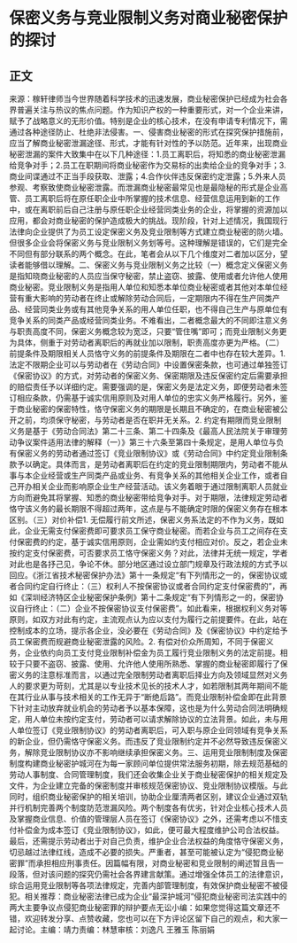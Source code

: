 # 保密义务与竞业限制义务对商业秘密保护的探讨
## 正文
来源：稼轩律师当今世界随着科学技术的迅速发展，商业秘密保护已经成为社会各界普遍关注与热议的焦点问题。作为知识产权的一种重要形式，对一个企业来讲，赋予了战略意义的无形价值。特别是企业的核心技术，在没有申请专利情况下，需通过各种途径防止、杜绝非法侵害。一、侵害商业秘密的形式在探究保护措施前，应当了解商业秘密泄漏途径、形式，才能有针对性的予以防范。近年来，出现商业秘密泄漏的案件大致集中在以下几种途径：1.员工离职后，将知悉的商业秘密泄漏给竞争对手；2.员工在职期间将商业秘密作为交易标的出卖给企业的竞争对手；3.商业间谍通过不正当手段获取、泄露；4.合作伙伴违反保密约定泄露；5.外来人员参观、考察致使商业秘密泄露。而泄漏商业秘密最常见也是最隐秘的形式是企业高管、员工离职后将在原任职企业中所掌握的技术信息、经营信息运用到新的工作中，或在离职前后自己注册与原任职企业经营同类业务的企业，将掌握的资源加以应用，都会对商业秘密的保护造成极大的挑战。现阶段，针对上述情况，我国现行法律向企业提供了为员工设定保密义务及竞业限制等方式建立商业秘密的防火墙。但很多企业会将保密义务与竞业限制义务划等号。这种理解是错误的，它们是完全不同但有部分联系的两个概念。在此，笔者会从以下几个维度对二者加以区分，望读者能够借以理解。二、保密义务与竞业限制义务之比较（一）概念定义保密义务是指知晓商业秘密的人员应当保守秘密，禁止盗窃、披露、使用或者允许他人使用商业秘密。竞业限制义务是指用人单位和知悉本单位商业秘密或者其他对本单位经营有重大影响的劳动者在终止或解除劳动合同后，一定期限内不得在生产同类产品、经营同类业务或有其他竞争关系的用人单位任职，也不得自己生产与原单位有竞争关系的同类产品或经营同类业务。不难看出，二者概念最大的不同即注意义务与职责高度不同，保密义务概念较为宽泛，只要“管住嘴”即可；而竞业限制义务更为具体，侧重于对劳动者离职后的再就业加以限制，职责高度亦更为严格。（二）前提条件及期限相关人员恪守义务的前提条件及期限在二者中也存在较大差异。1. 法定不限期企业可以与劳动者在《劳动合同》中设置保密条款，也可通过单独签订《保密协议》的方式，对劳动者的保密义务、保密期限及违反保密约定后需要承担的赔偿责任予以详细约定。需要强调的是，保密义务是法定义务，即便劳动者未签订相应条款，仍需基于诚实信用原则及对用人单位的忠实义务严格履行。另外，鉴于商业秘密的保密特性，恪守保密义务的期限是长期且不确定的，在商业秘密被公开之前，均须保守秘密，与劳动者是否在职并无关系。2. 约定有期限而竞业限制义务是基于《劳动合同法》第二十三条、第二十四条及《最高人民法院关于审理劳动争议案件适用法律的解释（一）》第三十六条至第四十条规定，是用人单位与负有保密义务的劳动者通过签订《竞业限制协议》或《劳动合同》中约定竞业限制条款予以确定。具体而言，是劳动者离职后在约定的竞业限制期限内，劳动者不能从事与本企业经营或生产同类产品或业务、有竞争关系的其他相关企业工作，或者自己开办相关企业而影响原企业生产经营活动。该义务着眼于通过限制离职人员就业方向而避免其将掌握、知悉的商业秘密带给竞争对手。对于期限，法律规定劳动者恪守该义务的最长期限不得超过两年，这点是与不能确定时限的保密义务存在根本区别。（三）对价补偿1. 无偿履行前文所述，保密义务系法定的不作为义务，既如此，企业无需支付保密费即可要求员工保守商业秘密。而若企业与员工之间存在支付保密费的约定，基于诚实信用原则，企业需如约支付相应对价。反之，若企业未按约定支付保密费，可否要求员工恪守保密义务？对此，法律并无统一规定，学者对此也是各抒己见，争论不休。部分地区通过设立部门规章及行政法规的方式予以回应。《浙江省技术秘密保护办法》第十一条规定“有下列情形之一的，保密协议或者合同约定自行终止：（三）权利人不按保密协议或者合同约定支付保密费的”，再如《深圳经济特区企业秘密保护条例》第十二条规定“有下列情形之一的，保密协议自行终止：（二）企业不按保密协议支付保密费”。如此看来，根据权利义务对等原则，如双方对此有约定，主流观点认为应以支付为履行之前提要件。在此，站在控制成本的立场，提示各企业，没必要在《劳动合同》及《保密协议》中约定给予员工保密费而规避商业秘密泄露的风险。2. 有偿对价众所周知，不同于保密义务，企业依约向员工支付竞业限制补偿金为员工履行竞业限制义务的法定前提。相较于只要不盗窃、披露、使用、允许他人使用所熟悉、掌握的商业秘密即履行了保密义务的注意标准而言，以通过完全限制劳动者离职后择业方向及领域显然对义务人的要求更为苛刻，尤其是以专业技术见长的技术人才，如若限制其两年期间不能在其行业从事与技术相关的工作无异于“断绝后路”。而竞业限制补偿金即在此背景下针对主动放弃就业机会的劳动者予以基本保障，这也是为什么劳动合同法明确规定，用人单位未按约定支付，劳动者可以请求解除协议的立法背景。如此，未与用人单位签订《竞业限制协议》的劳动者离职后，可入职与原企业同领域有竞争关系的新企业，但仍需恪守保密义务。而违反了竞业限制约定并不必然导致违反保密义务，解除竞业限制协议亦不影响继续承担保密义务。三、运用竞业限制制度及保密制度构建商业秘密护城河在为每一家顾问单位提供常法服务初期，除去规范基础的劳动人事制度、合同管理制度，我们还会收集企业关于商业秘密保护的相关规定及文件，为企业建立完备的保密制度并审核规范保密协议、竞业限制协议模版。与此同时，组织商业秘密保护的相关培训，协助企业厘清两者区别，建议企业通过双轨并行机制完善两个制度防范泄漏风险。两个制度各有优劣，针对企业核心技术人员及掌握商业信息、价值的管理层人员在签订《保密协议》之外，还需考虑以不惜支付补偿金为成本签订《竞业限制协议》，如此，便可最大程度维护公司合法权益。最后，还需提示劳动者出于对自己负责，维护企业合法权益的角度恪守保密义务，切忌越过法律红线，造成不必要的损失。严重者，甚至可能被认定为“侵犯商业秘密罪”而承担相应刑事责任。因篇幅有限，对商业秘密和竞业限制的阐述暂且告一段落，但对该问题的探究仍需社会各界建言献策。通过增强全体员工的法律意识，综合运用竞业限制等各项法律规定，完善内部管理制度，有效保护商业秘密不被侵犯。相关推荐：商业秘密法律已成为企业“最深护城河”侵犯商业秘密司法实践中的两大主要争议点侵犯商业秘密罪的辩护要点无讼小编：如果您觉得这篇文章还不错，欢迎转发分享、点赞收藏，您也可以在下方评论区留下自己的观点，和大家一起讨论。主编：靖力责编：林慧审核：刘逸凡 王雅玉 陈丽娟 